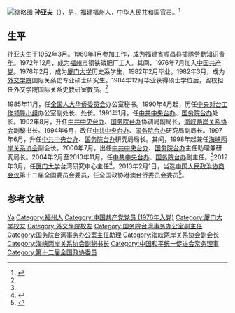 {{otheruse|subject=[[中共中央台湾工作办公室|中共中央台湾工作办公室]]、[[国务院台湾事务办公室|国务院台湾事务办公室]]官员|other=同名人物|孫亞夫}}
[[File:Sun_Yafu.jpg|缩略图]]
'''孙亚夫'''（{{bd|1952年|3月||}}），男，[[福建|福建]][[福州|福州]]人，[[中华人民共和国|中华人民共和国]]官员。<ref name=gtb>{{Cite web|title=孙亚夫|url=http://www.gwytb.gov.cn/gtb/sunyafu/|accessdate=2013-04-30|work=中共中央台湾工作办公室、国务院台湾事务办公室|archiveurl=https://web.archive.org/web/20171012150632/http://www.gwytb.gov.cn/gtb/sunyafu/|archivedate=2017-10-12|dead-url=yes}}</ref>

== 生平 ==
孙亚夫生于1952年3月。1969年1月参加工作，成为[[福建省|福建省]][[顺昌县|顺昌县]][[插隊勞動|插隊勞動]][[知识青年|知识青年]]。1972年12月，成为[[福州市|福州市]]钢铁磷肥厂工人。其间，1976年7月加入[[中国共产党|中国共产党]]。1978年2月，成为[[厦门大学|厦门大学]]历史系学生，1982年2月毕业。1982年3月，成为[[外交学院|外交学院]]国际关系史专业硕士研究生。1984年12月毕业获得硕士学位后，留校担任外交学院国际关系史教研室教员。<ref name=gtb/>

1985年11月，任[[全国人大华侨委员会|全国人大华侨委员会]]办公室秘书。1990年4月起，历任[[中央对台工作领导小组|中央对台工作领导小组]]办公室副处长、处长。1991年1月，任[[中共中央台办|中共中央台办]]、[[国务院台办|国务院台办]]处长。1992年8月，升任[[中共中央台办|中共中央台办]]、[[国务院台办|国务院台办]]协调局副局长，[[海峡两岸关系协会|海峡两岸关系协会]]副秘书长。1994年6月，改任[[中共中央台办|中共中央台办]]、[[国务院台办|国务院台办]]研究局副局长。1997年6月，升任[[中共中央台办|中共中央台办]]、[[国务院台办|国务院台办]]研究局局长。其间，1998年起兼任[[海峡两岸关系协会|海峡两岸关系协会]]副会长。2000年7月，出任[[中共中央台办|中共中央台办]]、[[国务院台办|国务院台办]]主任助理兼研究局长。2004年2月至2013年11月，任[[中共中央台办|中共中央台办]]、[[国务院台办|国务院台办]]副主任。<ref name=gtb/>2012年3月，任[[厦门大学|厦门大学]]台湾研究中心主任<ref>{{Cite web |url = http://www.chinanews.com/edu/2012/03-31/3790959.shtml |title = 国台办副主任孙亚夫受聘厦大台湾研究中心主任 |author =  |date = 2012-03-31 |publisher = 中国新闻网 |language =  |accessdate =  |quote =  |archive-date = 2017-10-12 |archive-url = https://web.archive.org/web/20171012152302/http://www.chinanews.com/edu/2012/03-31/3790959.shtml |dead-url = no }}</ref>。2013年2月1日，当选[[中国人民政治协商会议|中国人民政治协商会议]]第十二届全国委员会委员，任全国政协港澳台侨委员会委员<ref>{{Cite web|url =  http://cpc.people.com.cn/gbzl/html/121000033.html|title =  孙亚夫|author =  |date =  |publisher =  中国领导干部资料库|language =  |accessdate =  2017-10-12|quote =  |archive-date =  2017-10-11|archive-url =  https://web.archive.org/web/20171011232641/http://cpc.people.com.cn/gbzl/html/121000033.html|dead-url =  no}}</ref>。

== 参考文献 ==
{{reflist}}

{{Navboxes 
| title  = 孙亚夫在[[中国和平统一促进会|中国和平统一促进会]]的职务
| list1  =
{{中国和平统一促进会第八届理事会}}
}}
{{海峡两岸关系协会第二届理事会}}
{{海峡两岸关系协会第三届理事会}}

{{Authority control}}
{{DEFAULTSORT:Sun孙}}
[[Category:孙姓|Ya]]
[[Category:福州人|Category:福州人]]
[[Category:中国共产党党员_(1976年入党)|Category:中国共产党党员 (1976年入党)]]
[[Category:厦门大学校友|Category:厦门大学校友]]
[[Category:外交學院校友|Category:外交學院校友]]
[[Category:国务院台湾事务办公室副主任|Category:国务院台湾事务办公室副主任]]
[[Category:国务院台湾事务办公室主任助理|Category:国务院台湾事务办公室主任助理]]
[[Category:海峡两岸关系协会副会长|Category:海峡两岸关系协会副会长]]
[[Category:海峡两岸关系协会副秘书长|Category:海峡两岸关系协会副秘书长]]
[[Category:中国和平统一促进会常务理事|Category:中国和平统一促进会常务理事]]
[[Category:第十二届全国政协委员|Category:第十二届全国政协委员]]
